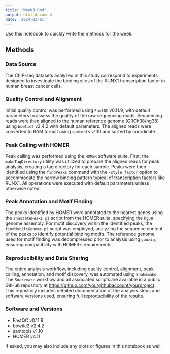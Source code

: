 ```yaml
---
title: "Week3.Rmd"
output: html_document
date: '2024-03-01'
---
```


Use this notebook to quickly write the methods for the week:

## Methods

### Data Source

The ChIP-seq datasets analyzed in this study correspond to experiments designed to investigate the binding sites of the RUNX1 transcription factor in human breast cancer cells.

### Quality Control and Alignment

Initial quality control was performed using `FastQC` v0.11.9, with default parameters to assess the quality of the raw sequencing reads. Sequencing reads were then aligned to the human reference genome (GRCh38/hg38) using `bowtie2` v2.4.2 with default parameters. The aligned reads were converted to BAM format using `samtools` v1.10 and sorted by coordinate.

### Peak Calling with HOMER

Peak calling was performed using the `HOMER` software suite. First, the `makeTagDirectory` utility was utilized to prepare the aligned reads for peak analysis, creating a tag directory for each sample. Peaks were then identified using the `findPeaks` command with the `-style factor` option to accommodate the narrow binding pattern typical of transcription factors like RUNX1. All operations were executed with default parameters unless otherwise noted.

### Peak Annotation and Motif Finding

The peaks identified by HOMER were annotated to the nearest genes using the `annotatePeaks.pl` script from the HOMER suite, specifying the `hg38` genome assembly. For motif discovery within the identified peaks, the `findMotifsGenome.pl` script was employed, analyzing the sequence content of the peaks to identify potential binding motifs. The reference genome used for motif finding was decompressed prior to analysis using `gunzip`, ensuring compatibility with HOMER's requirements.

### Reproducibility and Data Sharing

The entire analysis workflow, including quality control, alignment, peak calling, annotation, and motif discovery, was automated using `Snakemake`. The `Snakemake` workflow and all associated scripts are available in a public GitHub repository at [https://github.com/yourgithubaccount/yourproject](https://github.com/yourgithubaccount/yourproject). This repository includes detailed documentation of the analysis steps and software versions used, ensuring full reproducibility of the results.

### Software and Versions

- FastQC v0.11.9
- bowtie2 v2.4.2
- samtools v1.10
- HOMER v4.11





If asked, you may also include any plots or figures in this notebook as well:

